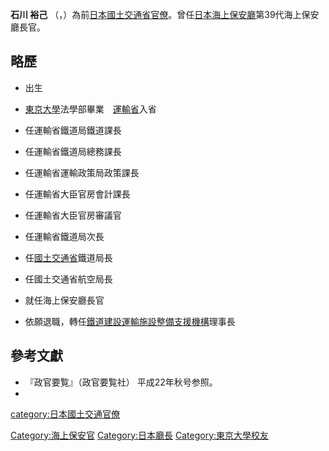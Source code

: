 {{年谱|time=2019-06-08}}
{{缺少脚注|time=2019-06-08}}
{{Infobox Officeholder
|name=石川 裕己
| image = 
| imagesize = 200px
| caption=
| order = 
|office       = {{JPN}}第39任[[海上保安廳|海上保安廳]]長官
|term_start  = 2004年7月1日
|term_end     = 2007年7月10日
|1blankname    = {{nowrap|[[国土交通大臣|国土交通<br>大臣]]}}
|1namedata     = [[石原伸晃|石原伸晃]]<br/>{{link-ja|北側一雄|北側一雄}}<br/>{{link-ja|冬柴鐵三|冬柴鐵三}}
|predecessor  = {{link-ja|深谷憲一|深谷憲一}}
|successor    = {{link-ja|岩崎貞二|岩崎貞二}}
| birth_date = {{birth_date and age|1946|8|7}}
| birth_place = {{JPN}}[[千葉縣|千葉縣]]
| spouse = 
|children=
|relatives=
|occupation = [[運輸省|運輸省]]、[[国土交通省|国土交通省]]職員
| party =
| signature = 
|alma_mater=[[東京大学|東京大学]]法学部
|website=
|awards=
}} 
'''石川 裕己''' （{{lang-ja|いしかわ ひろき}}，{{bd|1946年|8月7日}}）為前[[日本|日本]][[國土交通省|國土交通省]][[官僚|官僚]]。曾任[[日本|日本]][[海上保安廳|海上保安廳]]第39代海上保安廳長官。

==略歷==
* {{和暦|1946}} 出生
* {{和暦|1971}} [[東京大學|東京大學]]法學部畢業　[[運輸省|運輸省]]入省
* {{和暦|1992}} 任運輸省鐵道局鐵道課長
* {{和暦|1994}} 任運輸省鐵道局總務課長
* {{和暦|1995}} 任運輸省運輸政策局政策課長
* {{和暦|1996}} 任運輸省大臣官房會計課長
* {{和暦|1997}} 任運輸省大臣官房審議官
* {{和暦|1999}} 任運輸省鐵道局次長
* {{和暦|2001}} 任[[國土交通省|國土交通省]]鐵道局長
* {{和暦|2003}} 任國土交通省航空局長
* {{和暦|2004}} 就任海上保安廳長官
* {{和暦|2007}} 依願退職，轉任[[鐵道建設運輸施設整備支援機構|鐵道建設運輸施設整備支援機構]]理事長

==參考文獻==
{{refbegin}}
*『政官要覧』（政官要覧社） 平成22年秋号参照。
*{{Cite book|editor=海上保安庁50年史編纂委員会事務局編|date=1998.12|title=海上保安庁50年史|publisher=海上保安庁}}
{{refend}}

{{DEFAULTSORT:Ishikawa Hiroki}}
[[category:日本國土交通官僚|category:日本國土交通官僚]]
[[Category:海上保安官|Category:海上保安官]]
[[Category:日本廳長|Category:日本廳長]]
[[Category:東京大學校友|Category:東京大學校友]]